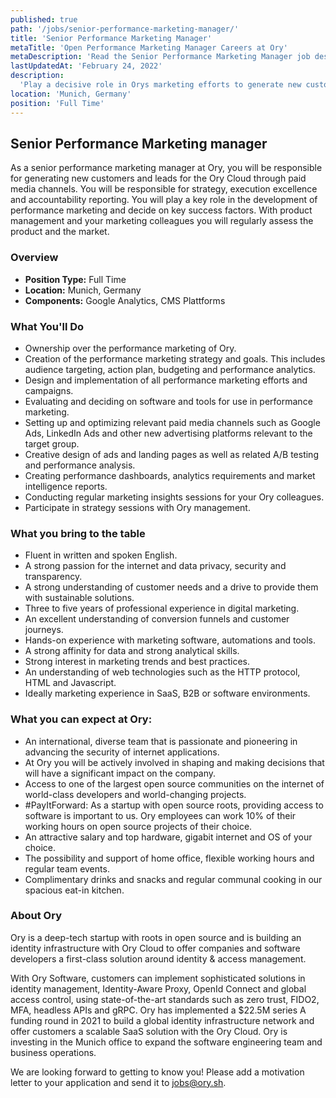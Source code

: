 ```yaml
---
published: true
path: '/jobs/senior-performance-marketing-manager/'
title: 'Senior Performance Marketing Manager'
metaTitle: 'Open Performance Marketing Manager Careers at Ory'
metaDescription: 'Read the Senior Performance Marketing Manager job description.'
lastUpdatedAt: 'February 24, 2022'
description:
  'Play a decisive role in Orys marketing efforts to generate new customers and leads for the Ory Cloud.'
location: 'Munich, Germany'
position: 'Full Time'
---
```



## Senior Performance Marketing manager

<About />

As a senior performance marketing manager at Ory, you will be responsible for generating new customers and leads for the Ory Cloud through paid media channels. You will be responsible for strategy, execution excellence and accountability reporting. You will play a key role in the development of performance marketing and decide on key success factors. With product management and your marketing colleagues you will regularly assess the product and the market.

### Overview

- **Position Type:** Full Time
- **Location:** Munich, Germany
- **Components:** Google Analytics, CMS Plattforms

### What You'll Do

* Ownership over the performance marketing of Ory.
* Creation of the performance marketing strategy and goals. This includes audience targeting, action plan, budgeting and performance analytics.
* Design and implementation of all performance marketing efforts and campaigns.
* Evaluating and deciding on software and tools for use in performance marketing.
* Setting up and optimizing relevant paid media channels such as Google Ads, LinkedIn Ads and other new advertising platforms relevant to the target group.
* Creative design of ads and landing pages as well as related A/B testing and performance analysis.
* Creating performance dashboards, analytics requirements and market intelligence reports.
* Conducting regular marketing insights sessions for your Ory colleagues.
* Participate in strategy sessions with Ory management.

### What you bring to the table

* Fluent in written and spoken English.
* A strong passion for the internet and data privacy, security and transparency.
* A strong understanding of customer needs and a drive to provide them with sustainable solutions.
* Three to five years of professional experience in digital marketing.
* An excellent understanding of conversion funnels and customer journeys.
* Hands-on experience with marketing software, automations and tools.
* A strong affinity for data and strong analytical skills.
* Strong interest in marketing trends and best practices.
* An understanding of web technologies such as the HTTP protocol, HTML and Javascript.
* Ideally marketing experience in SaaS, B2B or software environments.

### What you can expect at Ory:
- An international, diverse team that is passionate and pioneering in advancing the security of internet applications.
- At Ory you will be actively involved in shaping and making decisions that will have a significant impact on the company.
- Access to one of the largest open source communities on the internet of world-class developers and world-changing projects.
- #PayItForward: As a startup with open source roots, providing access to software is important to us. Ory employees can work 10% of their working hours on open source projects of their choice.
- An attractive salary and top hardware, gigabit internet and OS of your choice.
- The possibility and support of home office, flexible working hours and regular team events.
- Complimentary drinks and snacks and regular communal cooking in our spacious eat-in kitchen.

### About Ory
Ory is a deep-tech startup with roots in open source and is building an identity infrastructure with Ory Cloud to offer companies and software developers a first-class solution around identity & access management.

With Ory Software, customers can implement sophisticated solutions in identity management, Identity-Aware Proxy, OpenId Connect and global access control, using state-of-the-art standards such as zero trust, FIDO2, MFA, headless APIs and gRPC.
Ory has implemented a $22.5M series A funding round in 2021 to build a global identity infrastructure network and offer customers a scalable SaaS solution with the Ory Cloud. Ory is investing in the Munich office to expand the software engineering team and business operations.

We are looking forward to getting to know you! Please add a motivation letter to your application and send it to [jobs@ory.sh](mailto:jobs@ory.sh).
